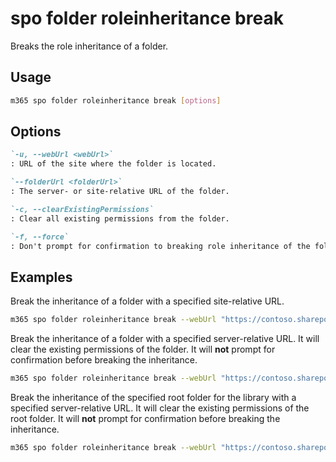 
# spo folder roleinheritance break

Breaks the role inheritance of a folder.

## Usage

```sh
m365 spo folder roleinheritance break [options]
```

## Options

```md definition-list
`-u, --webUrl <webUrl>`
: URL of the site where the folder is located.

`--folderUrl <folderUrl>`
: The server- or site-relative URL of the folder.

`-c, --clearExistingPermissions`
: Clear all existing permissions from the folder.

`-f, --force`
: Don't prompt for confirmation to breaking role inheritance of the folder.
```

<Global />

## Examples

Break the inheritance of a folder with a specified site-relative URL.

```sh
m365 spo folder roleinheritance break --webUrl "https://contoso.sharepoint.com/sites/project-x" --folderUrl "Shared Documents/TestFolder"
```

Break the inheritance of a folder with a specified server-relative URL. It will clear the existing permissions of the folder. It will **not** prompt for confirmation before breaking the inheritance.

```sh
m365 spo folder roleinheritance break --webUrl "https://contoso.sharepoint.com/sites/project-x" --folderUrl "/sites/project-x/Shared Documents/TestFolder" --clearExistingPermissions --force
```

Break the inheritance of the specified root folder for the library with a specified server-relative URL. It will clear the existing permissions of the root folder. It will **not** prompt for confirmation before breaking the inheritance.

```sh
m365 spo folder roleinheritance break --webUrl "https://contoso.sharepoint.com/sites/project-x" --folderUrl "/sites/project-x/Shared Documents" --clearExistingPermissions --force
```
